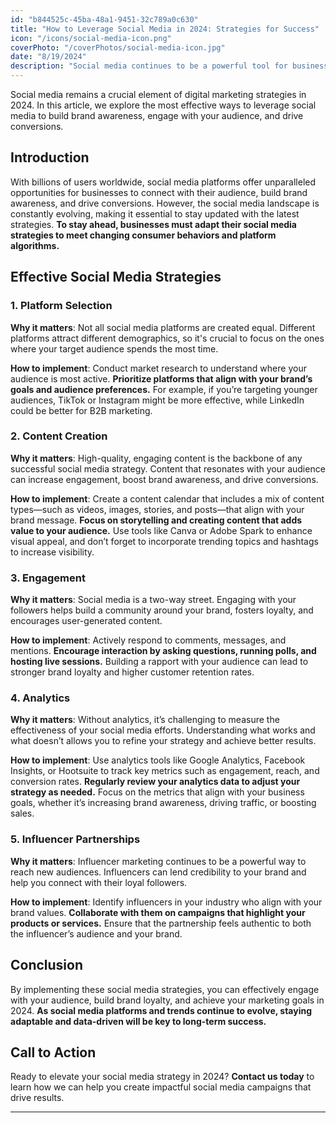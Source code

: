```yaml
---
id: "b844525c-45ba-48a1-9451-32c789a0c630"
title: "How to Leverage Social Media in 2024: Strategies for Success"
icon: "/icons/social-media-icon.png"
coverPhoto: "/coverPhotos/social-media-icon.jpg"
date: "8/19/2024"
description: "Social media continues to be a powerful tool for businesses in 2024. This article covers the latest strategies for leveraging social media platforms to build brand awareness, engage with your audience, and drive conversions. Learn how to create effective social media campaigns, choose the right platforms, and measure your success."
---
```

Social media remains a crucial element of digital marketing strategies in 2024. In this article, we explore the most effective ways to leverage social media to build brand awareness, engage with your audience, and drive conversions.

## Introduction

With billions of users worldwide, social media platforms offer unparalleled opportunities for businesses to connect with their audience, build brand awareness, and drive conversions. However, the social media landscape is constantly evolving, making it essential to stay updated with the latest strategies. **To stay ahead, businesses must adapt their social media strategies to meet changing consumer behaviors and platform algorithms.**

## Effective Social Media Strategies

### 1. **Platform Selection**

**Why it matters**: Not all social media platforms are created equal. Different platforms attract different demographics, so it's crucial to focus on the ones where your target audience spends the most time.

**How to implement**: Conduct market research to understand where your audience is most active. **Prioritize platforms that align with your brand’s goals and audience preferences.** For example, if you’re targeting younger audiences, TikTok or Instagram might be more effective, while LinkedIn could be better for B2B marketing.

### 2. **Content Creation**

**Why it matters**: High-quality, engaging content is the backbone of any successful social media strategy. Content that resonates with your audience can increase engagement, boost brand awareness, and drive conversions.

**How to implement**: Create a content calendar that includes a mix of content types—such as videos, images, stories, and posts—that align with your brand message. **Focus on storytelling and creating content that adds value to your audience.** Use tools like Canva or Adobe Spark to enhance visual appeal, and don’t forget to incorporate trending topics and hashtags to increase visibility.

### 3. **Engagement**

**Why it matters**: Social media is a two-way street. Engaging with your followers helps build a community around your brand, fosters loyalty, and encourages user-generated content.

**How to implement**: Actively respond to comments, messages, and mentions. **Encourage interaction by asking questions, running polls, and hosting live sessions.** Building a rapport with your audience can lead to stronger brand loyalty and higher customer retention rates.

### 4. **Analytics**

**Why it matters**: Without analytics, it’s challenging to measure the effectiveness of your social media efforts. Understanding what works and what doesn’t allows you to refine your strategy and achieve better results.

**How to implement**: Use analytics tools like Google Analytics, Facebook Insights, or Hootsuite to track key metrics such as engagement, reach, and conversion rates. **Regularly review your analytics data to adjust your strategy as needed.** Focus on the metrics that align with your business goals, whether it’s increasing brand awareness, driving traffic, or boosting sales.

### 5. **Influencer Partnerships**

**Why it matters**: Influencer marketing continues to be a powerful way to reach new audiences. Influencers can lend credibility to your brand and help you connect with their loyal followers.

**How to implement**: Identify influencers in your industry who align with your brand values. **Collaborate with them on campaigns that highlight your products or services.** Ensure that the partnership feels authentic to both the influencer’s audience and your brand.

## Conclusion

By implementing these social media strategies, you can effectively engage with your audience, build brand loyalty, and achieve your marketing goals in 2024. **As social media platforms and trends continue to evolve, staying adaptable and data-driven will be key to long-term success.**

## Call to Action

Ready to elevate your social media strategy in 2024? **Contact us today** to learn how we can help you create impactful social media campaigns that drive results.

---


